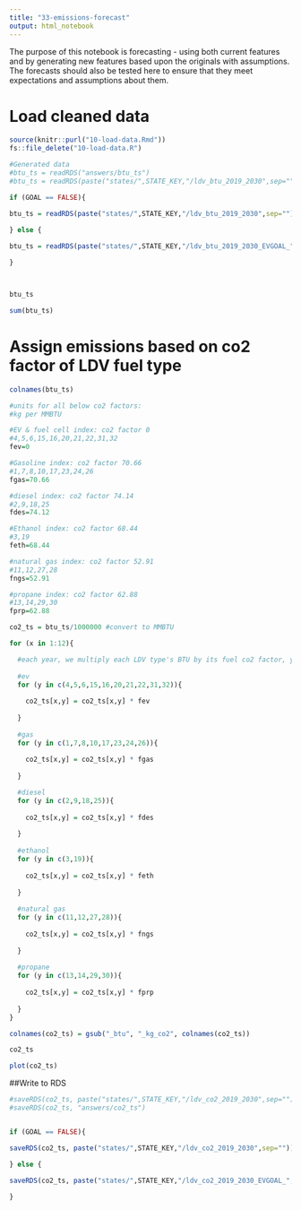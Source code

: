 ---
title: "33-emissions-forecast"
output: html_notebook
---

The purpose of this notebook is forecasting - using both  current features and by generating new features based upon the originals with assumptions.  The forecasts should also be tested here to ensure that they  meet expectations and assumptions about them. 

# Load cleaned data

```{r Load}
source(knitr::purl("10-load-data.Rmd"))
fs::file_delete("10-load-data.R")

#Generated data
#btu_ts = readRDS("answers/btu_ts")
#btu_ts = readRDS(paste("states/",STATE_KEY,"/ldv_btu_2019_2030",sep=""))

if (GOAL == FALSE){

btu_ts = readRDS(paste("states/",STATE_KEY,"/ldv_btu_2019_2030",sep=""))

} else {
  
btu_ts = readRDS(paste("states/",STATE_KEY,"/ldv_btu_2019_2030_EVGOAL_",EV_TARGET,sep=""))

}



btu_ts

sum(btu_ts)

```
# Assign emissions based on co2 factor of LDV fuel type

```{r co2_factor_index}

colnames(btu_ts)

#units for all below co2 factors:
#kg per MMBTU

#EV & fuel cell index: co2 factor 0
#4,5,6,15,16,20,21,22,31,32
fev=0

#Gasoline index: co2 factor 70.66
#1,7,8,10,17,23,24,26
fgas=70.66

#diesel index: co2 factor 74.14
#2,9,18,25
fdes=74.12

#Ethanol index: co2 factor 68.44
#3,19
feth=68.44

#natural gas index: co2 factor 52.91
#11,12,27,28
fngs=52.91

#propane index: co2 factor 62.88
#13,14,29,30
fprp=62.88 

co2_ts = btu_ts/1000000 #convert to MMBTU

for (x in 1:12){

  #each year, we multiply each LDV type's BTU by its fuel co2 factor, yielding a time series of tailpipe emissions per LDV type
  
  #ev
  for (y in c(4,5,6,15,16,20,21,22,31,32)){
    
    co2_ts[x,y] = co2_ts[x,y] * fev
    
  }
  
  #gas
  for (y in c(1,7,8,10,17,23,24,26)){
    
    co2_ts[x,y] = co2_ts[x,y] * fgas
    
  }

  #diesel
  for (y in c(2,9,18,25)){
    
    co2_ts[x,y] = co2_ts[x,y] * fdes
    
  }
  
  #ethanol
  for (y in c(3,19)){
    
    co2_ts[x,y] = co2_ts[x,y] * feth
    
  }
  
  #natural gas
  for (y in c(11,12,27,28)){
    
    co2_ts[x,y] = co2_ts[x,y] * fngs
    
  }
  
  #propane
  for (y in c(13,14,29,30)){
    
    co2_ts[x,y] = co2_ts[x,y] * fprp
    
  }
}

colnames(co2_ts) = gsub("_btu", "_kg_co2", colnames(co2_ts))

co2_ts

plot(co2_ts)

```






##Write to RDS

``` {r export answer}


#saveRDS(co2_ts, paste("states/",STATE_KEY,"/ldv_co2_2019_2030",sep=""))
#saveRDS(co2_ts, "answers/co2_ts")


if (GOAL == FALSE){

saveRDS(co2_ts, paste("states/",STATE_KEY,"/ldv_co2_2019_2030",sep=""))

} else {
  
saveRDS(co2_ts, paste("states/",STATE_KEY,"/ldv_co2_2019_2030_EVGOAL_",EV_TARGET,sep=""))

}

```










































































































